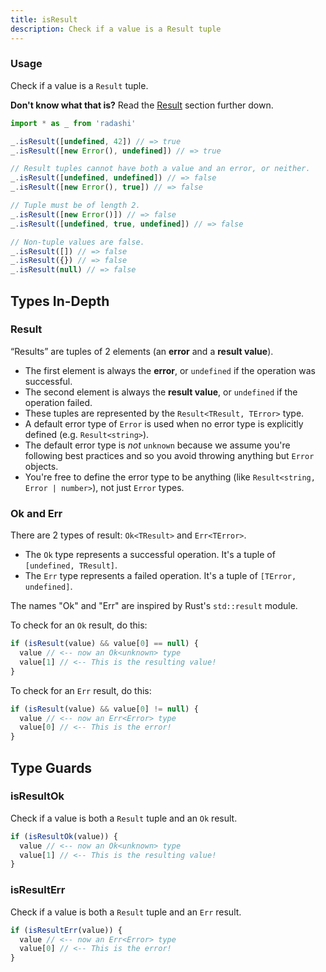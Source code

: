 ```yaml
---
title: isResult
description: Check if a value is a Result tuple
---
```


### Usage

Check if a value is a `Result` tuple.

**Don't know what that is?** Read the [Result](#result) section further down.

```ts
import * as _ from 'radashi'

_.isResult([undefined, 42]) // => true
_.isResult([new Error(), undefined]) // => true

// Result tuples cannot have both a value and an error, or neither.
_.isResult([undefined, undefined]) // => false
_.isResult([new Error(), true]) // => false

// Tuple must be of length 2.
_.isResult([new Error()]) // => false
_.isResult([undefined, true, undefined]) // => false

// Non-tuple values are false.
_.isResult([]) // => false
_.isResult({}) // => false
_.isResult(null) // => false
```

## Types In-Depth

### Result

“Results” are tuples of 2 elements (an **error** and a **result value**).

- The first element is always the **error**, or `undefined` if the operation was successful.
- The second element is always the **result value**, or `undefined` if the operation failed.
- These tuples are represented by the `Result<TResult, TError>` type.
- A default error type of `Error` is used when no error type is explicitly defined (e.g. `Result<string>`).
- The default error type is _not_ `unknown` because we assume you're following best practices and so you avoid throwing anything but `Error` objects.
- You're free to define the error type to be anything (like `Result<string, Error | number>`), not just `Error` types.

### Ok and Err

There are 2 types of result: `Ok<TResult>` and `Err<TError>`.

- The `Ok` type represents a successful operation. It's a tuple of `[undefined, TResult]`.
- The `Err` type represents a failed operation. It's a tuple of `[TError, undefined]`.

The names "Ok" and "Err" are inspired by Rust's `std::result` module.

To check for an `Ok` result, do this:

```ts
if (isResult(value) && value[0] == null) {
  value // <-- now an Ok<unknown> type
  value[1] // <-- This is the resulting value!
}
```

To check for an `Err` result, do this:

```ts
if (isResult(value) && value[0] != null) {
  value // <-- now an Err<Error> type
  value[0] // <-- This is the error!
}
```

## Type Guards

### isResultOk

Check if a value is both a `Result` tuple and an `Ok` result.

```ts
if (isResultOk(value)) {
  value // <-- now an Ok<unknown> type
  value[1] // <-- This is the resulting value!
}
```

### isResultErr

Check if a value is both a `Result` tuple and an `Err` result.

```ts
if (isResultErr(value)) {
  value // <-- now an Err<Error> type
  value[0] // <-- This is the error!
}
```
